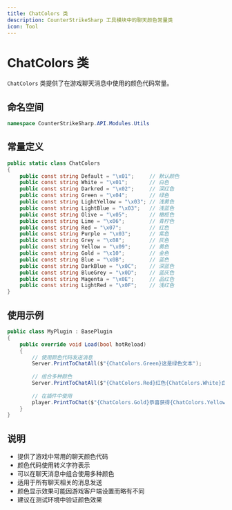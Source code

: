 ```yaml
---
title: ChatColors 类
description: CounterStrikeSharp 工具模块中的聊天颜色常量类
icon: Tool
---
```


# ChatColors 类

`ChatColors` 类提供了在游戏聊天消息中使用的颜色代码常量。

## 命名空间

```csharp
namespace CounterStrikeSharp.API.Modules.Utils
```

## 常量定义

```csharp
public static class ChatColors
{
    public const string Default = "\x01";     // 默认颜色
    public const string White = "\x01";       // 白色
    public const string Darkred = "\x02";     // 深红色
    public const string Green = "\x04";       // 绿色
    public const string LightYellow = "\x03"; // 浅黄色
    public const string LightBlue = "\x03";   // 浅蓝色
    public const string Olive = "\x05";       // 橄榄色
    public const string Lime = "\x06";        // 青柠色
    public const string Red = "\x07";         // 红色
    public const string Purple = "\x03";      // 紫色
    public const string Grey = "\x08";        // 灰色
    public const string Yellow = "\x09";      // 黄色
    public const string Gold = "\x10";        // 金色
    public const string Blue = "\x0B";        // 蓝色
    public const string DarkBlue = "\x0C";    // 深蓝色
    public const string BlueGrey = "\x0D";    // 蓝灰色
    public const string Magenta = "\x0E";     // 品红色
    public const string LightRed = "\x0F";    // 浅红色
}
```

## 使用示例

```csharp
public class MyPlugin : BasePlugin
{
    public override void Load(bool hotReload)
    {
        // 使用颜色代码发送消息
        Server.PrintToChatAll($"{ChatColors.Green}这是绿色文本");
        
        // 组合多种颜色
        Server.PrintToChatAll($"{ChatColors.Red}红色{ChatColors.White}白色{ChatColors.Blue}蓝色");
        
        // 在插件中使用
        player.PrintToChat($"{ChatColors.Gold}恭喜获得{ChatColors.Yellow}100{ChatColors.Gold}金币！");
    }
}
```

## 说明

- 提供了游戏中常用的聊天颜色代码
- 颜色代码使用转义字符表示
- 可以在聊天消息中组合使用多种颜色
- 适用于所有聊天相关的消息发送
- 颜色显示效果可能因游戏客户端设置而略有不同
- 建议在测试环境中验证颜色效果 